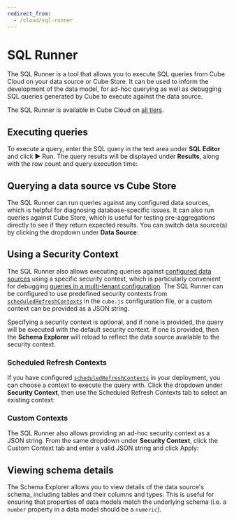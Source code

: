 ```yaml
---
redirect_from:
  - /cloud/sql-runner
---
```


# SQL Runner

The SQL Runner is a tool that allows you to execute SQL queries from Cube Cloud
on your data source or Cube Store. It can be used to inform the development of
the data model, for ad-hoc querying as well as debugging SQL queries generated
by Cube to execute against the data source.

<SuccessBox>

The SQL Runner is available in Cube Cloud on
[all tiers](https://cube.dev/pricing).

</SuccessBox>

<Screenshot src="https://ucarecdn.com/6d443059-b990-4735-81c1-78a490aa2f25/" />

## Executing queries

To execute a query, enter the SQL query in the text area under **SQL Editor**
and click <Btn>▶ Run</Btn>. The query results will be displayed under
**Results**, along with the row count and query execution time:

<Screenshot
  highlight="inset(12% 2% 1% 41% round 10px)"
  src="https://ucarecdn.com/2f910abf-5b94-43cd-87f8-14c86bd98f77/"
/>

## Querying a data source vs Cube Store

The SQL Runner can run queries against any configured data sources, which is
helpful for diagnosing database-specific issues. It can also run queries against
Cube Store, which is useful for testing pre-aggregations directly to see if they
return expected results. You can switch data source(s) by clicking the dropdown
under **Data Source**:

<Screenshot
  highlight="inset(25% 60% 53% 6% round 10px)"
  src="https://ucarecdn.com/5bd43e2c-c8e6-4300-a89b-036398e92175/"
/>

## Using a Security Context

The SQL Runner also allows executing queries against [configured data
sources][ref-conf-ref-driverfactory] using a specific security context, which is
particularly convenient for debugging [queries in a multi-tenant
configuration][ref-recipe-multi-src-same-model]. The SQL Runner can be
configured to use predefined security contexts from
[`scheduledRefreshContexts`][ref-conf-scheduled-refresh-ctx] in the `cube.js`
configuration file, or a custom context can be provided as a JSON string.

Specifying a security context is optional, and if none is provided, the query
will be executed with the default security context. If one is provided, then the
**Schema Explorer** will reload to reflect the data source available to the
security context.

[ref-conf-ref-driverfactory]:
  /reference/configuration/config#options-reference-driver-factory
[ref-recipe-multi-src-same-model]:
  /guides/recipes/data-sources/multiple-sources-same-schema

### Scheduled Refresh Contexts

If you have configured
[`scheduledRefreshContexts`][ref-conf-scheduled-refresh-ctx] in your deployment,
you can choose a context to execute the query with. Click the dropdown under
**Security Context**, then use the <Btn>Scheduled Refresh Contexts</Btn> tab to
select an existing context:

<Screenshot src="https://ucarecdn.com/f3664be8-8214-4b27-88bb-f8cd85fc934f/" />

### Custom Contexts

The SQL Runner also allows providing an ad-hoc security context as a JSON
string. From the same dropdown under **Security Context**, click the <Btn>Custom
Context</Btn> tab and enter a valid JSON string and click <Btn>Apply</Btn>:

<Screenshot src="https://ucarecdn.com/955fa2c7-31c5-459e-adfb-498fbaf7bbb6/" />

## Viewing schema details

The Schema Explorer allows you to view details of the data source's schema,
including tables and their columns and types. This is useful for ensuring that
properties of data models match the underlying schema (i.e. a `number` property
in a data model should be a `numeric`).

<Screenshot
  highlight="inset(37% 60% 0% 6% round 10px)"
  src="https://ucarecdn.com/c2735f7c-d5e7-4b6b-903b-8d0db07b668e/"
/>

[cubecloud-signup]: https://cubecloud.dev/auth/signup
[ref-conf-scheduled-refresh-ctx]:
  /reference/configuration/config#options-reference-scheduled-refresh-contexts
